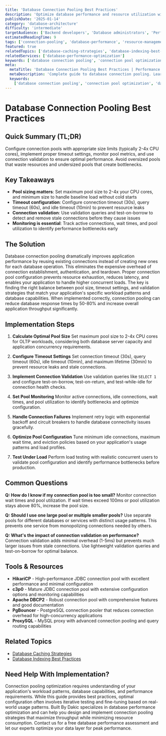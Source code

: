 ```yaml
---
title: 'Database Connection Pooling Best Practices'
description: 'Optimize database performance and resource utilization with effective connection pooling strategies for high-traffic applications.'
publishDate: '2025-01-14'
category: 'database-architecture'
difficulty: 'intermediate'
targetAudience: ['Backend developers', 'Database administrators', 'Performance engineers']
estimatedReadingTime: 9
tags: ['connection-pooling', 'database-performance', 'resource-management', 'high-availability']
featured: true
relatedTopics: ['database-caching-strategies', 'database-indexing-best-practices']
relatedServices: ['database-performance-optimization']
keywords: ['database connection pooling', 'connection pool optimization', 'database performance', 'resource management']
meta:
  metaTitle: 'Database Connection Pooling Best Practices | Performance Guide'
  metaDescription: 'Complete guide to database connection pooling. Learn pool configuration, monitoring, and optimization strategies for high-performance applications.'
  keywords:
    ['database connection pooling', 'connection pool optimization', 'database performance', 'resource management']
---
```


# Database Connection Pooling Best Practices

## Quick Summary (TL;DR)

Configure connection pools with appropriate size limits (typically 2-4x CPU cores), implement proper timeout settings, monitor pool metrics, and use connection validation to ensure optimal performance. Avoid oversized pools that waste resources and undersized pools that create bottlenecks.

## Key Takeaways

- **Pool sizing matters**: Set maximum pool size to 2-4x your CPU cores, and minimum size to handle baseline load without cold starts
- **Timeout configuration**: Configure connection timeout (30s), query timeout (60s), and idle timeout (10min) to prevent resource leaks
- **Connection validation**: Use validation queries and test-on-borrow to detect and remove stale connections before they cause issues
- **Monitoring is essential**: Track active connections, wait times, and pool utilization to identify performance bottlenecks early

## The Solution

Database connection pooling dramatically improves application performance by reusing existing connections instead of creating new ones for each database operation. This eliminates the expensive overhead of connection establishment, authentication, and teardown. Proper connection pool configuration prevents resource exhaustion, reduces latency, and enables your application to handle higher concurrent loads. The key is finding the right balance between pool size, timeout settings, and validation strategies that match your application's specific workload patterns and database capabilities. When implemented correctly, connection pooling can reduce database response times by 50-80% and increase overall application throughput significantly.

## Implementation Steps

1. **Calculate Optimal Pool Size**
   Set maximum pool size to 2-4x CPU cores for OLTP workloads, considering both database server capacity and application concurrency requirements.

2. **Configure Timeout Settings**
   Set connection timeout (30s), query timeout (60s), idle timeout (10min), and maximum lifetime (30min) to prevent resource leaks and stale connections.

3. **Implement Connection Validation**
   Use validation queries like `SELECT 1` and configure test-on-borrow, test-on-return, and test-while-idle for connection health checks.

4. **Set Pool Monitoring**
   Monitor active connections, idle connections, wait times, and pool utilization to identify bottlenecks and optimize configuration.

5. **Handle Connection Failures**
   Implement retry logic with exponential backoff and circuit breakers to handle database connectivity issues gracefully.

6. **Optimize Pool Configuration**
   Tune minimum idle connections, maximum wait time, and eviction policies based on your application's usage patterns and load profiles.

7. **Test Under Load**
   Perform load testing with realistic concurrent users to validate pool configuration and identify performance bottlenecks before production.

## Common Questions

**Q: How do I know if my connection pool is too small?**
Monitor connection wait times and pool utilization. If wait times exceed 100ms or pool utilization stays above 80%, increase the pool size.

**Q: Should I use one large pool or multiple smaller pools?**
Use separate pools for different databases or services with distinct usage patterns. This prevents one service from monopolizing connections needed by others.

**Q: What's the impact of connection validation on performance?**
Connection validation adds minimal overhead (1-5ms) but prevents much larger issues from stale connections. Use lightweight validation queries and test-on-borrow for optimal balance.

## Tools & Resources

- **HikariCP** - High-performance JDBC connection pool with excellent performance and minimal configuration
- **c3p0** - Mature JDBC connection pool with extensive configuration options and monitoring capabilities
- **Apache DBCP2** - Robust connection pool with comprehensive features and good documentation
- **PgBouncer** - PostgreSQL connection pooler that reduces connection overhead for high-concurrency applications
- **ProxySQL** - MySQL proxy with advanced connection pooling and query routing capabilities

## Related Topics

- [Database Caching Strategies](/topics/database-caching-strategies)
- [Database Indexing Best Practices](/topics/database-indexing-best-practices)

## Need Help With Implementation?

Connection pooling optimization requires understanding of your application's workload patterns, database capabilities, and performance requirements. While this guide provides best practices, optimal configuration often involves iterative testing and fine-tuning based on real-world usage patterns. Built By Dakic specializes in database performance optimization and can help you design and implement connection pooling strategies that maximize throughput while minimizing resource consumption. Contact us for a free database performance assessment and let our experts optimize your data layer for peak performance.
